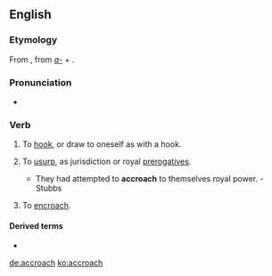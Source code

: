 ==English==

===Etymology===
From {{etyl|fro|en}} {{m|fro|acrochier||to hook in}}, from ''[[a-]]'' + {{m|fro|croche||hook}}.

===Pronunciation===
* {{a|RP}} {{IPA|/əˈkrəʊtʃ/|lang=en}}

===Verb===
{{en-verb|es}}

# {{label|en|transitive}} To [[hook]], or draw to oneself as with a hook.
# {{label|en|transitive}} To [[usurp]], as jurisdiction or royal [[prerogatives]].
#* They had attempted to '''accroach''' to themselves royal power. - Stubbs
# {{label|en|intransitive}} To [[encroach]].

====Derived terms====
* {{l|en|accroachement}}

[[de:accroach]]
[[ko:accroach]]